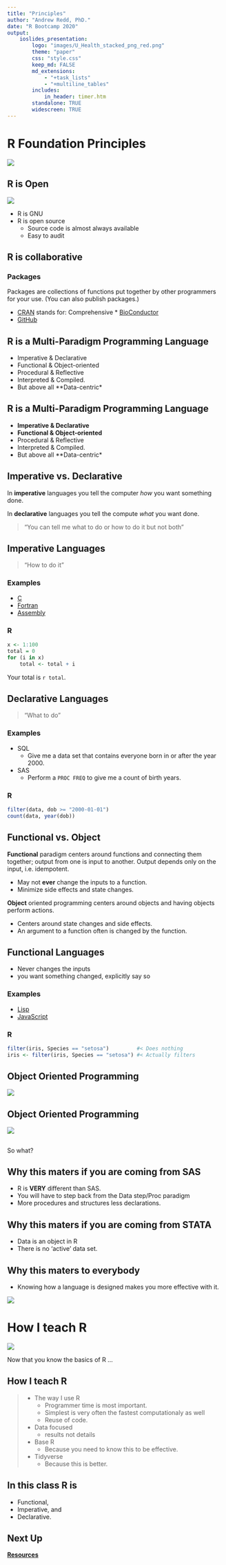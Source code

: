 ```yaml
---
title: "Principles"
author: "Andrew Redd, PhD."
date: "R Bootcamp 2020"
output:
    ioslides_presentation:
        logo: "images/U_Health_stacked_png_red.png"
        theme: "paper"
        css: "style.css"
        keep_md: FALSE
        md_extensions:
            - "+task_lists"
            - "+multiline_tables"
        includes:
            in_header: timer.htm
        standalone: TRUE
        widescreen: TRUE
---
```


# R Foundation Principles

![](images/R_logo.svg)

## R is Open

![](images/GNU.svg){.float-right}

* R is GNU
* R is open source
    + Source code is almost always available
    + Easy to audit

## R is collaborative

### Packages
Packages are collections of functions put together by other programmers for your use. (You can also publish packages.)

 * [CRAN](https://cran.r-project.org/) stands for: Comprehensive  * [BioConductor](http://www.bioconductor.org/)
 * [GitHub](https://github.com/search/advanced)


## R is a Multi-Paradigm Programming Language

* Imperative & Declarative
* Functional & Object-oriented
* Procedural & Reflective
* Interpreted & Compiled.
* But above all **Data-centric*

## R is a Multi-Paradigm Programming Language

* **Imperative & Declarative**
* **Functional & Object-oriented**
* Procedural & Reflective
* Interpreted & Compiled.
* But above all **Data-centric*

## Imperative vs. Declarative

In **imperative** languages you tell the computer *how* you want something done.

In **declarative** languages you tell the compute *what* you want done.

>  "You can tell me what to do or how to do it but not both"

## Imperative Languages

> "How to do it"

### Examples

* [C](https://en.wikipedia.org/wiki/The_C_Programming_Language)
* [Fortran](https://en.wikipedia.org/wiki/Fortran)
* [Assembly](https://en.wikipedia.org/wiki/Assembly_language)

### R
```r
x <- 1:100
total = 0
for (i in x)
    total <- total + i
```

Your total is `r total`.

## Declarative Languages

> "What to do"

### Examples

* SQL
    + Give me a data set that contains everyone born in or after the year 2000.
* SAS
    + Perform a `PROC FREQ` to give me a count of birth years.

### R
```r
filter(data, dob >= "2000-01-01")
count(data, year(dob))
```

## Functional vs. Object

**Functional** paradigm centers around functions and connecting them together;
output from one is input to another.
Output depends only on the input, i.e. idempotent.

* May not **ever** change the inputs to a function.
* Minimize side effects and state changes.

**Object** oriented programming centers around objects and having objects
perform actions.

* Centers around state changes and side effects.
* An argument to a function often is changed by the function.

## Functional Languages

* Never changes the inputs
* you want something changed, explicitly say so

### Examples
* [Lisp](https://en.wikipedia.org/wiki/Common_Lisp)
* [JavaScript](https://en.wikipedia.org/wiki/JavaScript)

### R
```r
filter(iris, Species == "setosa")         #< Does nothing
iris <- filter(iris, Species == "setosa") #< Actually filters
```

## Object Oriented Programming

[![](https://www.azquotes.com/picture-quotes/quote-object-oriented-programming-is-an-exceptionally-bad-idea-which-could-only-have-originated-edsger-dijkstra-7-85-25.jpg){.fullpage}](https://www.azquotes.com/quote/78525)

## Object Oriented Programming
[![](https://www.azquotes.com/picture-quotes/quote-i-used-to-be-enamored-of-object-oriented-programming-i-m-now-finding-myself-leaning-eric-allman-93-23-34.jpg){.fullpage}](https://www.azquotes.com/quote/932334)


## {.flexbox .vcenter}

So what?

## Why this maters if you are coming from SAS

* R is **VERY** different than SAS.
* You will have to step back from the Data step/Proc paradigm
* More procedures and structures less declarations.

## Why this maters if you are coming from STATA

* Data is an object in R
* There is no 'active' data set.

## Why this maters to everybody

* Knowing how a language is designed makes you more effective with it.

[![](https://www.azquotes.com/picture-quotes/quote-you-d-be-surprised-how-many-people-violate-this-simple-principle-every-day-of-their-benjamin-hoff-39-57-21.jpg){.fullwidth}](https://www.azquotes.com/quote/395721)

# How I teach R
[![](https://www.azquotes.com/picture-quotes/quote-the-president-took-the-advice-of-my-east-texas-grandmother-if-you-can-skin-a-cat-without-richard-land-90-66-68.jpg){.fullwidth}](https://www.azquotes.com/quote/906668)

<div class="notes">
Now that you know the basics of R ...
</div>


## How I teach R

> * The way I use R
>   - Programmer time is most important.
>   - Simplest is very often the fastest computationaly as well
>   - Reuse of code.
> * Data focused
>   - results not details
> * Base R
>   - Because you need to know this to be effective.
> * Tidyverse
>   - Because this is better.

## In this class R is

* Functional,
* Imperative, and
* Declarative.

## Next Up {.flexbox .vcenter}

**[Resources](02-Resources.html)**
